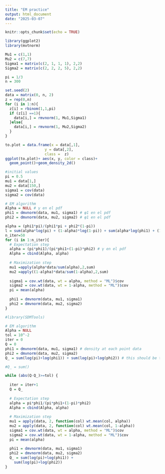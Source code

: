 ```yaml
---
title: "EM practice"
output: html_document
date: "2025-03-07"
---
```


```r
knitr::opts_chunk$set(echo = TRUE)
```

```r
library(ggplot2)
library(mvtnorm)

Mu1 = c(1,1)
Mu2 = c(7,7)
Sigma1 = matrix(c(2, 1, 1, 1), 2,2)
Sigma2 = matrix(c(2, 2, 2, 5), 2,2)

pi = 1/3
n = 300

set.seed(2)
data = matrix(0, n, 2)
z = rep(0,n)
for (i in 1:n){
  z[i] = rbinom(1,1,pi)
  if (z[i] ==1){
    data[i,] = rmvnorm(1, Mu1,Sigma1)
  }else{
    data[i,] = rmvnorm(1, Mu2,Sigma2)
  }
}

to.plot = data.frame(x = data[,1], 
                  y = data[,2], 
                  class =  z)
ggplot(to.plot)+ aes(x, y, color = class)+
  geom_point()+geom_density_2d()
```

```r
#initial values
pi = 0.5
mu1 = data[1,]
mu2 = data[150,]
sigma1 = cov(data)
sigma2 = cov(data)
```

```r
# EM algorithm
Alpha = NULL # γ en el pdf
phi1 = dmvnorm(data, mu1, sigma1) # φ1 en el pdf
phi2 = dmvnorm(data, mu2, sigma2) # φ1 en el pdf

alpha = (phi1*pi)/(phi1*pi + phi2*(1-pi))
l = sum(alpha*log(pi) + (1-alpha)*log(1-pi)) + sum(alpha*log(phi1) + (1-alpha)*log(phi2))
n_iter=50
for (i in 1:n_iter){
  # Expectation step
  alpha = (pi*phi1)/(pi*phi1+(1-pi)*phi2) # γ en el pdf
  Alpha = cbind(Alpha, alpha)
  
  # Maximization step
  mu1 =apply(alpha*data/sum(alpha),2,sum)
  mu2 =apply((1-alpha)*data/sum(1-alpha),2,sum)
  
  sigma1 = cov.wt(data, wt = alpha, method = "ML")$cov
  sigma2 = cov.wt(data, wt = 1-alpha, method = "ML")$cov
  pi = mean(alpha)
  
  phi1 = dmvnorm(data, mu1, sigma1)
  phi2 = dmvnorm(data, mu2, sigma2)
}

```


```r
#library(SDMTools)

# EM algorithm
Alpha = NULL
tol = 10^-2
iter = 0
Q = 0
phi1 = dmvnorm(data, mu1, sigma1) # density at each point data
phi2 = dmvnorm(data, mu2, sigma2)
Q_ = sum(log(pi)+log(phi1)) + sum(log(pi)+log(phi2)) # this should be the log likelihood expression

#Q_ = sum()

while (abs(Q-Q_)>=tol) {
  
  iter = iter+1
  Q = Q_
  
  # Expectation step 
  alpha = pi*phi1/(pi*phi1+(1-pi)*phi2)
  Alpha = cbind(Alpha, alpha)
  
  # Maximization step
  mu1 = apply(data, 2, function(col) wt.mean(col, alpha))
  mu2 = apply(data, 2, function(col) wt.mean(col, 1-alpha))
  sigma1 = cov.wt(data, wt = alpha, method = "ML")$cov
  sigma2 = cov.wt(data, wt = 1-alpha, method = "ML")$cov
  pi = mean(alpha)
  
  phi1 = dmvnorm(data, mu1, sigma1)
  phi2 = dmvnorm(data, mu2, sigma2)
  Q_ = sum(log(pi)+log(phi1)) +
    sum(log(pi)+log(phi2))
}
```


